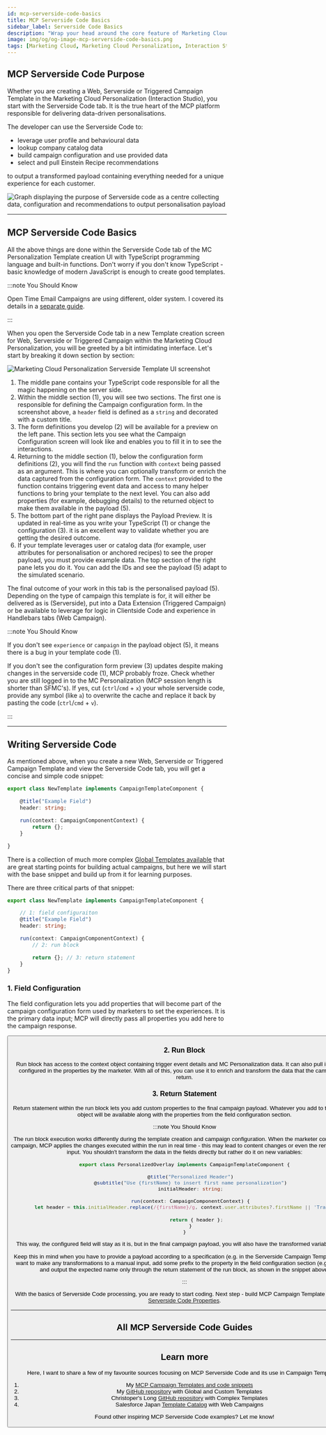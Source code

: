 ```yaml
---
id: mcp-serverside-code-basics
title: MCP Serverside Code Basics
sidebar_label: Serverside Code Basics
description: "Wrap your head around the core feature of Marketing Cloud Personalization (Interaction Studio) and build the bridge between marketer and customer."
image: img/og/og-image-mcp-serverside-code-basics.png
tags: [Marketing Cloud, Marketing Cloud Personalization, Interaction Studio, Personalisation, TypeScript]
---
```



<LeadText content= "Wrap your head around the core feature of Marketing Cloud Personalization (Interaction Studio) and build the bridge between marketer and customer."/>

## MCP Serverside Code Purpose

Whether you are creating a Web, Serverside or Triggered Campaign Template in the Marketing Cloud Personalization (Interaction Studio), you start with the Serverside Code tab. It is the true heart of the MCP platform responsible for delivering data-driven personalisations.

The developer can use the Serverside Code to:

- leverage user profile and behavioural data
- lookup company catalog data
- build campaign configuration and use provided data
- select and pull Einstein Recipe recommendations

to output a transformed payload containing everything needed for a unique experience for each customer.

<Image img={purpose} alt='Graph displaying the purpose of Serverside code as a centre collecting data, configuration and recommendations to output personalisation payload'/>

---

## MCP Serverside Code Basics

All the above things are done within the Serverside Code tab of the MC Personalization Template creation UI with TypeScript programming language and built-in functions. Don't worry if you don't know TypeScript - basic knowledge of modern JavaScript is enough to create good templates.

:::note You Should Know

Open Time Email Campaigns are using different, older system. I covered its details in a [separate guide](./mcp-open-time-email.mdx).

:::

When you open the Serverside Code tab in a new Template creation screen for Web, Serverside or Triggered Campaign within the Marketing Cloud Personalization, you will be greeted by a bit intimidating interface. Let's start by breaking it down section by section:

<Image img={templateUi} alt='Marketing Cloud Personalization Serverside Template UI screenshot'/>

1. The middle pane contains your TypeScript code responsible for all the magic happening on the server side.
2. Within the middle section (1), you will see two sections. The first one is responsible for defining the Campaign configuration form. In the screenshot above, a `header` field is defined as a `string` and decorated with a custom title.
3. The form definitions you develop (2) will be available for a preview on the left pane. This section lets you see what the Campaign Configuration screen will look like and enables you to fill it in to see the interactions.
4. Returning to the middle section (1), below the configuration form definitions (2), you will find the `run` function with `context` being passed as an argument. This is where you can optionally transform or enrich the data captured from the configuration form. The `context` provided to the function contains triggering event data and access to many helper functions to bring your template to the next level. You can also add properties (for example, debugging details) to the returned object to make them available in the payload (5).
5. The bottom part of the right pane displays the Payload Preview. It is updated in real-time as you write your TypeScript (1) or change the configuration (3). it is an excellent way to validate whether you are getting the desired outcome.
6. If your template leverages user or catalog data (for example, user attributes for personalisation or anchored recipes) to see the proper payload, you must provide example data. The top section of the right pane lets you do it. You can add the IDs and see the payload (5) adapt to the simulated scenario.

The final outcome of your work in this tab is the personalised payload (5). Depending on the type of campaign this template is for, it will either be delivered as is (Serverside), put into a Data Extension (Triggered Campaign) or be available to leverage for logic in Clientside Code and experience in Handlebars tabs (Web Campaign).

:::note You Should Know

If you don't see `experience` or `campaign` in the payload object (5), it means there is a bug in your template code (1).

If you don't see the configuration form preview (3) updates despite making changes in the serverside code (1), MCP probably froze. Check whether you are still logged in to the MC Personalization (MCP session length is shorter than SFMC's). If yes, cut (`ctrl`/`cmd` + `x`) your whole serverside code, provide any symbol (like `a`) to overwrite the cache and replace it back by pasting the code (`ctrl`/`cmd` + `v`).

:::

---

## Writing Serverside Code

As mentioned above, when you create a new Web, Serverside or Triggered Campaign Template and view the Serverside Code tab, you will get a concise and simple code snippet:

```ts
export class NewTemplate implements CampaignTemplateComponent {

    @title("Example Field")
    header: string;

    run(context: CampaignComponentContext) {
        return {};
    }

}
```

There is a collection of much more complex [Global Templates available](https://github.com/evergage/evergage-global-templates/tree/master) that are great starting points for building actual campaigns, but here we will start with the base snippet and build up from it for learning purposes.

There are three critical parts of that snippet:

```ts {3-5,7-8,10}
export class NewTemplate implements CampaignTemplateComponent {

    // 1: field configuraiton
    @title("Example Field")
    header: string;

    run(context: CampaignComponentContext) {
        // 2: run block

        return {}; // 3: return statement
    }
}
```

### 1. Field Configuration

The field configuration lets you add properties that will become part of the campaign configuration form used by marketers to set the experiences. It is the primary data input; MCP will directly pass all properties you add here to the campaign response.

<Button
    link='../mcp-serverside-code-properties/'
    text='Learn more'
    newTab='true'
/>

### 2. Run Block

Run block has access to the context object containing trigger event details and MC Personalization data. It can also pull information configured in the properties by the marketer. With all of this, you can use it to enrich and transform the data that the campaign will return.

### 3. Return Statement

Return statement within the run block lets you add custom properties to the final campaign payload. Whatever you add to the returned object will be available along with the properties from the field configuration section.

:::note You Should Know

The run block execution works differently during the template creation and campaign configuration. When the marketer configures the campaign, MCP applies the changes executed within the run in real time - this may lead to content changes or even the removal of field input. You shouldn't transform the data in the fields directly but rather do it on new variables:

```ts {8,10} title= "Transform field values using the new variable"
export class PersonalizedOverlay implements CampaignTemplateComponent {

    @title("Personalized Header")
    @subtitle("Use {firstName} to insert first name personalization")
    initialHeader: string;

    run(context: CampaignComponentContext) {
        let header = this.initialHeader.replace(/{firstName}/g, context.user.attributes?.firstName || 'Trailblazer');

        return { header };
    }
}
```

This way, the configured field will stay as it is, but in the final campaign payload, you will also have the transformed variable for use.

Keep this in mind when you have to provide a payload according to a specification (e.g. in the Serverside Campaign Template). If you want to make any transformations to a manual input, add some prefix to the property in the field configuration section (e.g. `initial`) and output the expected name only through the return statement of the run block, as shown in the snippet above.

:::

With the basics of Serverside Code processing, you are ready to start coding. Next step - build MCP Campaign Template inputs with [Serverside Code Properties](../mcp-serverside-code-properties/).

---

## All MCP Serverside Code Guides

<DocCardList />

---

## Learn more

Here, I want to share a few of my favourite sources focusing on MCP Serverside Code and its use in Campaign Templates:

1. My [MCP Campaign Templates and code snippets](../../category/-mc-personalization-snippets/)
2. My [GitHub repository](https://github.com/MateuszDabrowski/mcp-campaign-templates) with Global and Custom Templates
3. Christoper's Long [GitHub repository](https://github.com/christopher-longSFDC/mcp/) with Complex Templates
4. Salesforce Japan [Template Catalog](https://is-template-guide.herokuapp.com/en/) with Web Campaigns

Found other inspiring MCP Serverside Code examples? Let me know!